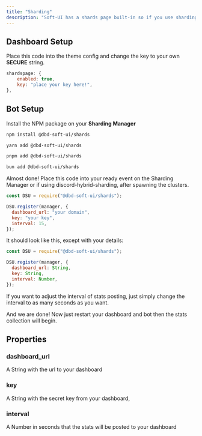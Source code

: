 ```yaml
---
title: "Sharding"
description: "Soft-UI has a shards page built-in so if you use sharding you can publicly display statistics!"
---
```


## Dashboard Setup

Place this code into the theme config and change the key to your own **SECURE** string.

```js
shardspage: {
    enabled: true,
    key: "place your key here!",
},
```

## Bot Setup

Install the NPM package on your **Sharding Manager**

<CodeGroup>

```bash npm
npm install @dbd-soft-ui/shards
```

```bash yarn
yarn add @dbd-soft-ui/shards
```

```bash pnpm
pnpm add @dbd-soft-ui/shards
```

```bash bun
bun add @dbd-soft-ui/shards
```

</CodeGroup>

Almost done! Place this code into your ready event on the Sharding Manager or if using discord-hybrid-sharding, after spawning the clusters.

```js
const DSU = require("@dbd-soft-ui/shards");

DSU.register(manager, {
  dashboard_url: "your domain",
  key: "your key",
  interval: 15,
});
```

It should look like this, except with your details:

```js
const DSU = require("@dbd-soft-ui/shards");

DSU.register(manager, {
  dashboard_url: String,
  key: String,
  interval: Number,
});
```

If you want to adjust the interval of stats posting, just simply change the interval to as many seconds as you want.

And we are done! Now just restart your dashboard and bot then the stats collection will begin.

## Properties

### dashboard_url

A String with the url to your dashboard

### key

A String with the secret key from your dashboard,

### interval

A Number in seconds that the stats will be posted to your dashboard
